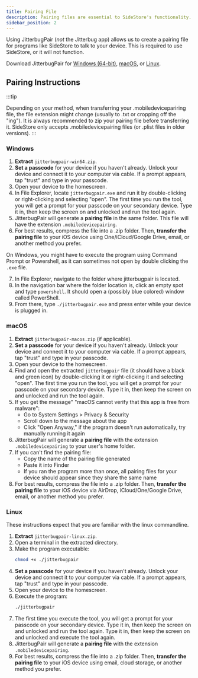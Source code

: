 ```yaml
---
title: Pairing File
description: Pairing files are essential to SideStore's functionality.
sidebar_position: 2
---
```


Using JitterbugPair (*not* the Jitterbug app) allows us to create a pairing file for programs like SideStore to talk to your device. This is required to use SideStore, or it will not function.

Download JitterbugPair for [Windows (64-bit)](https://github.com/osy/Jitterbug/releases/download/v1.3.1/jitterbugpair-win64.zip), [macOS](https://github.com/SideStore/SideStore-Docs/releases/download/need-a-place-to-put-jittterbug/jitterbugpair), or [Linux](https://github.com/osy/Jitterbug/releases/download/v1.3.1/jitterbugpair-linux.zip).

## Pairing Instructions

:::tip

Depending on your method, when transferring your .mobiledevicepariring file, the file extension might change (usually to .txt or cropping off the "ing"). It is always recommended to zip your pairing file before transferring it. SideStore only accepts .mobiledevicepairing files (or .plist files in older versions).
:::

### Windows

1. **Extract** `jitterbugpair-win64.zip`.
2. **Set a passcode** for your device if you haven't already. Unlock your device and connect it to your computer via cable. If a prompt appears, tap "trust" and type in your passcode.
3. Open your device to the homescreen.
4. In File Explorer, locate `jitterbugpair.exe` and run it by double-clicking or right-clicking and selecting "open". The first time you run the tool, you will get a prompt for your passcode on your secondary device. Type it in, then keep the screen on and unlocked and run the tool again.
5. JitterbugPair will generate a **pairing file** in the same folder. This file will have the extension `.mobiledevicepairing`.
6. For best results, compress the file into a .zip folder. Then, **transfer the pairing file** to your iOS device using One/iCloud/Google Drive, email, or another method you prefer.

On Windows, you might have to execute the program using Command Prompt or Powershell, as it can sometimes not open by double clicking the `.exe` file.

7. In File Explorer, navigate to the folder where jitterbugpair is located.
8. In the navigation bar where the folder location is, click an empty spot and type `powershell`. It should open a (possibly blue colored) window called PowerShell.
9. From there, type `./jitterbugpair.exe` and press enter while your device is plugged in.

### macOS

1. **Extract** `jitterbugpair-macos.zip` (if applicable).
2. **Set a passcode** for your device if you haven't already. Unlock your device and connect it to your computer via cable. If a prompt appears, tap "trust" and type in your passcode.
3. Open your device to the homescreen.
4. Find and open the extracted `jitterbugpair` file (it should have a black and green icon) by double-clicking it or right-clicking it and selecting "open". The first time you run the tool, you will get a prompt for your passcode on your secondary device. Type it in, then keep the screen on and unlocked and run the tool again.
5. If you get the message" "macOS cannot verify that this app is free from malware":
   - Go to System Settings > Privacy & Security
   - Scroll down to the message about the app
   - Click "Open Anyway," if the program doesn't run automatically, try manually running it again
6. JitterbugPair will generate a **pairing file** with the extension `.mobiledevicepairing` to your user's home folder.
7. If you can't find the pairing file:
   - Copy the name of the pairing file generated
   - Paste it into Finder
   - If you ran the program more than once, all pairing files for your device should appear since they share the same name
8. For best results, compress the file into a .zip folder. Then, **transfer the pairing file** to your iOS device via AirDrop, iCloud/One/Google Drive, email, or another method you prefer. 

### Linux

These instructions expect that you are familiar with the linux commandline.

1. **Extract** `jitterbugpair-linux.zip`.
2. Open a terminal in the extracted directory.
3. Make the program executable:
   ```bash
   chmod +x ./jitterbugpair
   ```
4. **Set a passcode** for your device if you haven't already. Unlock your device and connect it to your computer via cable. If a prompt appears, tap "trust" and type in your passcode.
5. Open your device to the homescreen.
6. Execute the program:
   ```bash
   ./jitterbugpair
   ```
7. The first time you execute the tool, you will get a prompt for your passcode on your secondary device. Type it in, then keep the screen on and unlocked and run the tool again. Type it in, then keep the screen on and unlocked and execute the tool again.
8. JitterbugPair will generate a **pairing file** with the extension `.mobiledevicepairing`.
9. For best results, compress the file into a .zip folder. Then, **transfer the pairing file** to your iOS device using email, cloud storage, or another method you prefer. 

